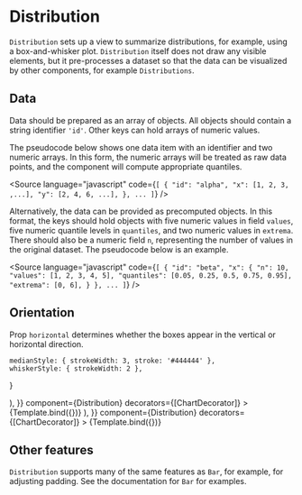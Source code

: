 
# Distribution

<Meta title="Addons/Band/Distributions/Distribution" />

`Distribution` sets up a view to summarize distributions, for example, using a box-and-whisker plot.
`Distribution` itself does not draw any visible elements, but it pre-processes a dataset so that the data can be visualized by other components, for example `Distributions`.

<ArgsTable of={Distribution} />

## Data

Data should be prepared as an array of objects. All objects should contain a string identifier `'id'`. Other keys can hold arrays of numeric values.

The pseudocode below shows one data item with an identifier and two numeric arrays. In this form, the numeric arrays will be treated as raw data points, and the component will compute appropriate quantiles.

<Source
    language="javascript"
    code={`
[
  {
    "id": "alpha",
    "x": [1, 2, 3, ,...],
    "y": [2, 4, 6, ...],
  },
  ...
]
`}
/>

Alternatively, the data can be provided as precomputed objects.
In this format, the keys should hold objects with five numeric values in field `values`,
five numeric quantile levels in `quantiles`, and two numeric values in `extrema`.
There should also be a numeric field `n`, representing the number of values in the original dataset.
The pseudocode below is an example.

<Source
    language="javascript"
    code={`
[
  {
    "id": "beta",
    "x": {
      "n": 10,
      "values": [1, 2, 3, 4, 5],
      "quantiles": [0.05, 0.25, 0.5, 0.75, 0.95],
      "extrema": [0, 6],
    }
  },
  ...
]
`}
/>

## Orientation

Prop `horizontal` determines whether the boxes appear in the vertical or horizontal direction.

    medianStyle: { strokeWidth: 3, stroke: '#444444' },
    whiskerStyle: { strokeWidth: 2 },
}

<Canvas>
    <Story
        name="vertical"
        args={{
            ...commonDistributionProps,
            horizontal: false,
            children: (
                <>
                    <Distributions {...quantilesProps} />
                    <Axis variant={'left'} />
                    <Axis variant={'bottom'} />
                </>
            ),
        }}
        component={Distribution}
        decorators={[ChartDecorator]}
    >
        {Template.bind({})}
    </Story>
    <Story
        name="horizontal"
        args={{
            ...commonDistributionProps,
            horizontal: true,
            children: (
                <>
                    <Distributions {...quantilesProps} />
                    <Axis variant={'left'} />
                    <Axis variant={'bottom'} />
                </>
            ),
        }}
        component={Distribution}
        decorators={[ChartDecorator]}
    >
        {Template.bind({})}
    </Story>
</Canvas>

## Other features

`Distribution` supports many of the same features as `Bar`, for example, for adjusting padding. See the documentation for `Bar` for examples.
